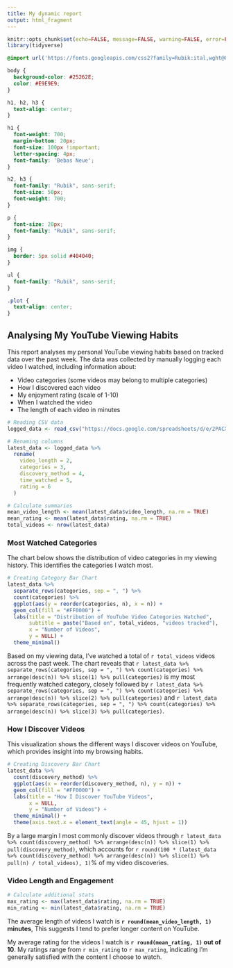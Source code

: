 ```yaml
---
title: My dynamic report
output: html_fragment
---
```


```r
knitr::opts_chunk$set(echo=FALSE, message=FALSE, warning=FALSE, error=FALSE)
library(tidyverse)

```

```css
@import url('https://fonts.googleapis.com/css2?family=Rubik:ital,wght@0,300..900;1,300..900&display=swap');

body {
  background-color: #25262E;
  color: #E9E9E9;
}

h1, h2, h3 {
  text-align: center;
}

h1 {
  font-weight: 700;
  margin-bottom: 20px;
  font-size: 100px !important;
  letter-spacing: 4px;
  font-family: 'Bebas Neue';
}

h2, h3 {
  font-family: "Rubik", sans-serif;
  font-size: 50px;
  font-weight: 700;
}

p {
  font-size: 20px;
  font-family: "Rubik", sans-serif;
}

img {
  border: 5px solid #404040;
}

ul {
  font-family: "Rubik", sans-serif;
}

.plot {
  text-align: center;
}

```

## Analysing My YouTube Viewing Habits

This report analyses my personal YouTube viewing habits based on tracked data over the past week. The data was collected by manually logging each video I watched, including information about:

<ul>
  <li>Video categories (some videos may belong to multiple categories)</li>
  <li>How I discovered each video</li>
  <li>My enjoyment rating (scale of 1-10)</li>
  <li>When I watched the video</li>
  <li>The length of each video in minutes</li>
</ul>

```r
# Reading CSV data
logged_data <- read_csv("https://docs.google.com/spreadsheets/d/e/2PACX-1vSBvWeoajBgTZ_JLkowqy5_j4VMGj0l6JjPTL9LtB1vRjQgFvIeVBNUMscVXEOFffUA3uNZwBboVTm-/pub?output=csv")

# Renaming columns 
latest_data <- logged_data %>%
  rename(
    video_length = 2,
    categories = 3,
    discovery_method = 4,
    time_watched = 5,
    rating = 6
  )

# Calculate summaries
mean_video_length <- mean(latest_data$video_length, na.rm = TRUE)
mean_rating <- mean(latest_data$rating, na.rm = TRUE)
total_videos <- nrow(latest_data)
```

### Most Watched Categories

The chart below shows the distribution of video categories in my viewing history. This identifies the categories I watch most.

<div class="plot">
```r
# Creating Category Bar Chart
latest_data %>%
  separate_rows(categories, sep = ", ") %>%
  count(categories) %>%
  ggplot(aes(y = reorder(categories, n), x = n)) +
  geom_col(fill = "#FF0000") +
  labs(title = "Distribution of YouTube Video Categories Watched", 
       subtitle = paste("Based on", total_videos, "videos tracked"),
       x = "Number of Videos", 
       y = NULL) +
  theme_minimal()
```
</div>

<div>
Based on my viewing data, I've watched a total of `r total_videos` videos across the past week. The chart reveals that `r latest_data %>% separate_rows(categories, sep = ", ") %>% count(categories) %>% arrange(desc(n)) %>% slice(1) %>% pull(categories)` is my most frequently watched category, closely followed by `r latest_data %>% separate_rows(categories, sep = ", ") %>% count(categories) %>% arrange(desc(n)) %>% slice(2) %>% pull(categories)` and `r latest_data %>% separate_rows(categories, sep = ", ") %>% count(categories) %>% arrange(desc(n)) %>% slice(3) %>% pull(categories)`.
</div>

### How I Discover Videos

This visualization shows the different ways I discover videos on YouTube, which provides insight into my browsing habits.

<div class="plot">
```r
# Creating Discovery Bar Chart
latest_data %>%
  count(discovery_method) %>%
  ggplot(aes(x = reorder(discovery_method, n), y = n)) +
  geom_col(fill = "#FF0000") +
  labs(title = "How I Discover YouTube Videos", 
       x = NULL, 
       y = "Number of Videos") +
  theme_minimal() +
  theme(axis.text.x = element_text(angle = 45, hjust = 1))
```
</div>

<div>
By a large margin I most commonly discover videos through `r latest_data %>% count(discovery_method) %>% arrange(desc(n)) %>% slice(1) %>% pull(discovery_method)`, which accounts for `r round(100 * (latest_data %>% count(discovery_method) %>% arrange(desc(n)) %>% slice(1) %>% pull(n) / total_videos), 1)`% of my video discoveries.
</div>

### Video Length and Engagement

```r
# Calculate additional stats
max_rating <- max(latest_data$rating, na.rm = TRUE)
min_rating <- min(latest_data$rating, na.rm = TRUE)
```

<div>
The average length of videos I watch is **`r round(mean_video_length, 1)` minutes**, This suggests I tend to prefer longer content on YouTube.
</div>

<div>
My average rating for the videos I watch is **`r round(mean_rating, 1)` out of 10**. My ratings range from `r min_rating` to `r max_rating`, indicating I'm generally satisfied with the content I choose to watch.
</div>
